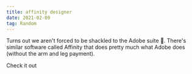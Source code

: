 ```yaml
---
title: affinity designer
date: 2021-02-09
tag: Random
---
```


Turns out we aren't forced to be shackled to the Adobe suite 🤣. There's similar software
called Affinity that does pretty much what Adobe does (without the arm and leg payment).

<TextLink href="https://affinity.serif.com/en-gb/">Check it out</TextLink>
